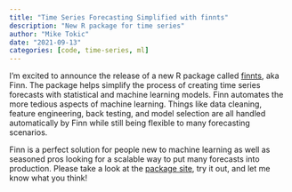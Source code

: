 ```yaml
---
title: "Time Series Forecasting Simplified with finnts"
description: "New R package for time series"
author: "Mike Tokic"
date: "2021-09-13"
categories: [code, time-series, ml]
---
```


I'm excited to announce the release of a new R package called [finnts](https://microsoft.github.io/finnts/), aka Finn. The package helps simplify the process of creating time series forecasts with statistical and machine learning models. Finn automates the more tedious aspects of machine learning. Things like data cleaning, feature engineering, back testing, and model selection are all handled automatically by Finn while still being flexible to many forecasting scenarios. 

Finn is a perfect solution for people new to machine learning as well as seasoned pros looking for a scalable way to put many forecasts into production. Please take a look at the [package site](https://microsoft.github.io/finnts/), try it out, and let me know what you think!